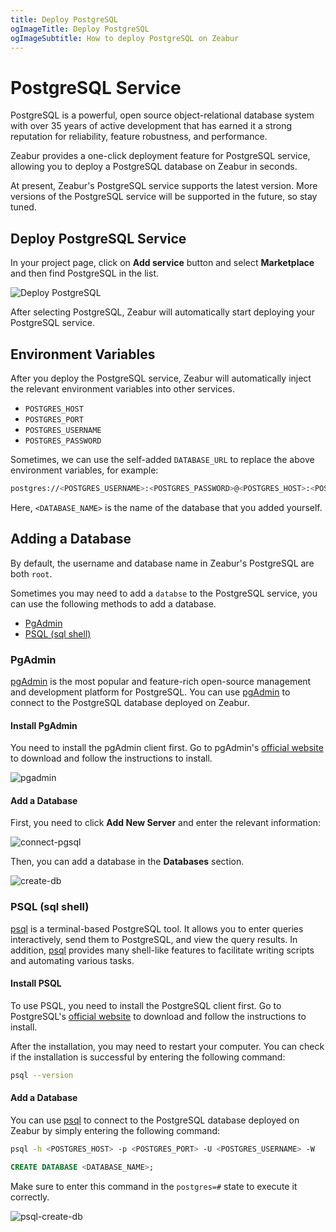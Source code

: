 ```yaml
---
title: Deploy PostgreSQL
ogImageTitle: Deploy PostgreSQL
ogImageSubtitle: How to deploy PostgreSQL on Zeabur
---
```



# PostgreSQL Service

PostgreSQL is a powerful, open source object-relational database system with over 35 years of active development that has earned it a strong reputation for reliability, feature robustness, and performance.

Zeabur provides a one-click deployment feature for PostgreSQL service, allowing you to deploy a PostgreSQL database on Zeabur in seconds.

<Callout type="info" emoji="ℹ️">
  At present, Zeabur's PostgreSQL service supports the latest version. More
  versions of the PostgreSQL service will be supported in the future, so stay
  tuned.
</Callout>

## Deploy PostgreSQL Service

In your project page, click on **Add service** button and select **Marketplace** and then find PostgreSQL in the list.

![Deploy PostgreSQL](/marketplace/postgresql/deploy.png)

After selecting PostgreSQL, Zeabur will automatically start deploying your PostgreSQL service.

## Environment Variables

After you deploy the PostgreSQL service, Zeabur will automatically inject the relevant environment variables into other services.

- `POSTGRES_HOST`
- `POSTGRES_PORT`
- `POSTGRES_USERNAME`
- `POSTGRES_PASSWORD`

Sometimes, we can use the self-added `DATABASE_URL` to replace the above environment variables, for example:

```bash copy
postgres://<POSTGRES_USERNAME>:<POSTGRES_PASSWORD>@<POSTGRES_HOST>:<POSTGRES_PORT>/<DATABASE_NAME>
```

Here, `<DATABASE_NAME>` is the name of the database that you added yourself.

## Adding a Database

By default, the username and database name in Zeabur's PostgreSQL are both `root`.

Sometimes you may need to add a `databse` to the PostgreSQL service, you can use the following methods to add a database.

- [PgAdmin](#pgadmin)
- [PSQL (sql shell)](#psql-sql-shell)

### PgAdmin

[pgAdmin](https://www.pgadmin.org/) is the most popular and feature-rich open-source management and development platform for PostgreSQL. You can use [pgAdmin](https://www.pgadmin.org/) to connect to the PostgreSQL database deployed on Zeabur.

#### Install PgAdmin

You need to install the pgAdmin client first. Go to pgAdmin's [official website](https://www.pgadmin.org/download/) to download and follow the instructions to install.

![pgadmin](/databases/pgsql/pgadmin.jpg)

#### Add a Database

First, you need to click **Add New Server** and enter the relevant information:

![connect-pgsql](/databases/pgsql/connect-pgsql.png)

Then, you can add a database in the **Databases** section.

![create-db](/databases/pgsql/create-db.png)

### PSQL (sql shell)

[psql](https://www.postgresql.org/docs/current/app-psql.html) is a terminal-based PostgreSQL tool. It allows you to enter queries interactively, send them to PostgreSQL, and view the query results. In addition, [psql](https://www.postgresql.org/docs/current/app-psql.html) provides many shell-like features to facilitate writing scripts and automating various tasks.

#### Install PSQL

To use PSQL, you need to install the PostgreSQL client first. Go to PostgreSQL's [official website](https://www.postgresql.org/download/) to download and follow the instructions to install.

After the installation, you may need to restart your computer. You can check if the installation is successful by entering the following command:

```bash copy
psql --version
```

#### Add a Database

You can use [psql](https://www.postgresql.org/docs/current/app-psql.html) to connect to the PostgreSQL database deployed on Zeabur by simply entering the following command:

```bash copy
psql -h <POSTGRES_HOST> -p <POSTGRES_PORT> -U <POSTGRES_USERNAME> -W
```

```sql copy
CREATE DATABASE <DATABASE_NAME>;
```

Make sure to enter this command in the `postgres=#` state to execute it correctly.

![psql-create-db](/databases/pgsql/psql-create-db.png)
